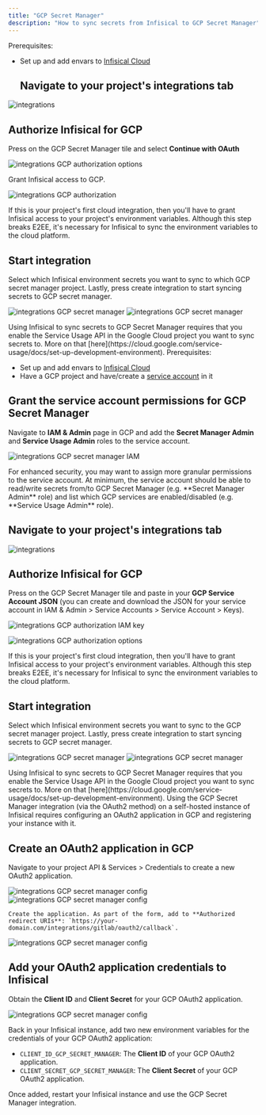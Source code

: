 ```yaml
---
title: "GCP Secret Manager"
description: "How to sync secrets from Infisical to GCP Secret Manager"
---
```


<Tabs>
  <Tab title="Usage">

<AccordionGroup>
  <Accordion title="Connect with OAuth2">
  
  Prerequisites:

- Set up and add envars to [Infisical Cloud](https://app.infisical.com)
  ## Navigate to your project's integrations tab

![integrations](../../images/integrations.png)

## Authorize Infisical for GCP

Press on the GCP Secret Manager tile and select **Continue with OAuth**

![integrations GCP authorization options](../../images/integrations/gcp-secret-manager/integrations-gcp-secret-manager-auth-options.png)

Grant Infisical access to GCP.

![integrations GCP authorization](../../images/integrations/gcp-secret-manager/integrations-gcp-secret-manager-auth.png)

<Info>
  If this is your project's first cloud integration, then you'll have to grant
  Infisical access to your project's environment variables. Although this step
  breaks E2EE, it's necessary for Infisical to sync the environment variables to
  the cloud platform.
</Info>

## Start integration

Select which Infisical environment secrets you want to sync to which GCP secret manager project. Lastly, press create integration to start syncing secrets to GCP secret manager.

![integrations GCP secret manager](../../images/integrations/gcp-secret-manager/integrations-gcp-secret-manager-create.png)
![integrations GCP secret manager](../../images/integrations/gcp-secret-manager/integrations-gcp-secret-manager.png)

<Warning>
    Using Infisical to sync secrets to GCP Secret Manager requires that you enable
    the Service Usage API in the Google Cloud project you want to sync secrets to. More on that [here](https://cloud.google.com/service-usage/docs/set-up-development-environment).
</Warning>
  </Accordion>
  <Accordion title="Connect with Service Account JSON">
  Prerequisites:

- Set up and add envars to [Infisical Cloud](https://app.infisical.com)
- Have a GCP project and have/create a [service account](https://cloud.google.com/iam/docs/service-account-overview) in it

## Grant the service account permissions for GCP Secret Manager

Navigate to **IAM & Admin** page in GCP and add the **Secret Manager Admin** and **Service Usage Admin** roles to the service account.

![integrations GCP secret manager IAM](../../images/integrations/gcp-secret-manager/integrations-gcp-secret-manager-iam.png)

<Info>
  For enhanced security, you may want to assign more granular permissions to the service account. At minimum,
  the service account should be able to read/write secrets from/to GCP Secret Manager (e.g. **Secret Manager Admin** role)
  and list which GCP services are enabled/disabled (e.g. **Service Usage Admin** role).
</Info>

## Navigate to your project's integrations tab

![integrations](../../images/integrations.png)

## Authorize Infisical for GCP

Press on the GCP Secret Manager tile and paste in your **GCP Service Account JSON** (you can create and download the JSON for your
service account in IAM & Admin > Service Accounts > Service Account > Keys).

![integrations GCP authorization IAM key](../../images/integrations/gcp-secret-manager/integrations-gcp-secret-manager-iam-key.png)

![integrations GCP authorization options](../../images/integrations/gcp-secret-manager/integrations-gcp-secret-manager-auth-options.png)

<Info>
  If this is your project's first cloud integration, then you'll have to grant
  Infisical access to your project's environment variables. Although this step
  breaks E2EE, it's necessary for Infisical to sync the environment variables to
  the cloud platform.
</Info>

## Start integration

Select which Infisical environment secrets you want to sync to the GCP secret manager project. Lastly, press create integration to start syncing secrets to GCP secret manager.

![integrations GCP secret manager](../../images/integrations/gcp-secret-manager/integrations-gcp-secret-manager-create.png)
![integrations GCP secret manager](../../images/integrations/gcp-secret-manager/integrations-gcp-secret-manager.png)

<Warning>
    Using Infisical to sync secrets to GCP Secret Manager requires that you enable
    the Service Usage API in the Google Cloud project you want to sync secrets to. More on that [here](https://cloud.google.com/service-usage/docs/set-up-development-environment).
</Warning>
  </Accordion>
</AccordionGroup>
  </Tab>
  <Tab title="Self-Hosted Setup">
  Using the GCP Secret Manager integration (via the OAuth2 method) on a self-hosted instance of Infisical requires configuring an OAuth2 application in GCP
  and registering your instance with it.
  
  ## Create an OAuth2 application in GCP
  
  Navigate to your project API & Services > Credentials to create a new OAuth2 application.
   
   ![integrations GCP secret manager config](../../images/integrations/gcp-secret-manager/integrations-gcp-secret-manager-config-api-services.png) 
   ![integrations GCP secret manager config](../../images/integrations/gcp-secret-manager/integrations-gcp-secret-manager-config-new-app.png) 
    
    Create the application. As part of the form, add to **Authorized redirect URIs**: `https://your-domain.com/integrations/gitlab/oauth2/callback`.
   
   ![integrations GCP secret manager config](../../images/integrations/gcp-secret-manager/integrations-gcp-secret-manager-config-new-app-form.png) 
   
   ## Add your OAuth2 application credentials to Infisical
   
   Obtain the **Client ID** and **Client Secret** for your GCP OAuth2 application.
   
   ![integrations GCP secret manager config](../../images/integrations/gcp-secret-manager/integrations-gcp-secret-manager-config-credentials.png) 
   
   Back in your Infisical instance, add two new environment variables for the credentials of your GCP OAuth2 application:

   - `CLIENT_ID_GCP_SECRET_MANAGER`: The **Client ID** of your GCP OAuth2 application.
   - `CLIENT_SECRET_GCP_SECRET_MANAGER`: The **Client Secret** of your GCP OAuth2 application.
   
  Once added, restart your Infisical instance and use the GCP Secret Manager integration.

  </Tab>
</Tabs>

